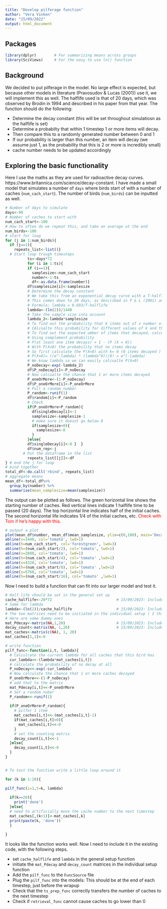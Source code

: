 ```yaml
---
title: "Develop pilferage function"
author: "Vera Vinken"
date: "15/09/2022"
output: html_document
---
```

  
## Packages 

```r
library(dplyr)        # For summarizing means across groups
library(SciViews)     # For the easy to use ln() function 
```

## Background
We decided to put pilferage in the model. No large effect is expected, but because other models in literature (Pravosudov & Lucas (2001)) use it, we will implement this as well. The halflife used is that of 20 days, which was observed by Brodin in 1994 and described in his paper from that year. The function should do the following: 

* Determine the decay constant (this will be set throughout simulatiosn as the halflife is set)
* Determine a probabilty that within 1 timestep 1 or more items will decay. 
* Then compare this to a randomly generated number between 0 and 1 
* If our probability is larger than this number, an item will decay (we assume just 1, as the probability that this is 2 or more is incredibly small)
* cache number needs to be updated accordingly 

## Exploring the basic functionality 
Here I use the maths as they are used for radioactive decay curves. https://www.britannica.com/science/decay-constant. 
I have made a small model that simulates a number of `days` where birds start of with a number of caches (`num_cach_start`). 
The number of birds (`num_birds`) can be inputted as well. 

```r
# Number of days to simulate 
days<-90
# Number of caches to start with 
num_cach_start<-100
# How to often do we repeat this, and take an average at the end 
num_birds<-100 
# start for loop   
for (j in 1:num_birds){
  if (j==1){
    repeats_list<-list()}
  # Start loop trough timesteps 
          ts<-days*72
          for (i in 1:ts){
          if (i==1){
            samplesize<-num_cach_start
            number<-1:ts
            df<-as.data.frame(number)}
          df$samplesize[i]<-samplesize
          # Determine the decay constant
          # We take this from an exponential decay curve with a T-halflife of 1440 timesteps
          # This comes down to 20 days, as described in P & L (2001) and Brodin 1994
          # Formula: lambda = 0.693/T-halflife 
          lambda<-(ln(2))/1440
          # Take the sample size into account 
          lambda_2<-lambda*samplesize
          # To find out the probability that k items out of x number of caches have decayed after 1 timestep
          # CAlcualte this probability for different values of k and then sum them up to find the total probability of any number of items decaying 
          # To find out the expected umber of items that decayed, calculated teh mean (lambda) of a poisson distribution 
          # Using complement probability 
          # P(at least one item decays) = 1 - (P (X = 0))
          # With P(X=0) the probability that no items decay 
          # So first calculate the P(X=0) with k= 0 (0 items decayed )
          # P(X=0)= ((e^-lambda) * (lambda^0))/0! = e^(-lambda)
          # We know lambda so we can easily calcualte P(X=0)
          P_noDecay<-exp(-lambda_2)
          df$P_noDecay[i]<-P_noDecay
          # Now calcualte the chance that 1 or more items decayed 
          P_oneOrMore<-(1-P_noDecay)
          df$P_oneOrMore[i]<-P_oneOrMore
          # Pull a random number
          P_random<-runif(1)
          df$random[i]<-P_random
          # Check 
          if(P_oneOrMore>P_random){
            df$singleDecay[i]<-1
            samplesize<-samplesize-1
            # make sure it doesnt go below 0 
            if(samplesize<0){
              samplesize<-0
            }
          }else{
          df$singleDecay[i]<-0 }  }
          df$num_rep<-j
        # Put the dataframe in the list 
          repeats_list[[j]]<-df
} # end the j for loop
# bind together
total_df<-do.call('rbind', repeats_list)
# aggregate means 
mean_df<-total_df%>%
  group_by(number) %>%
  summarise(mean_samplesize=mean(samplesize))
```

The output can be plotted as follows. The green horizontal line shows the starting number of caches. 
Red vertical lines indicate 1 halflife time to be passed (20 days). The top horizontal line indicates half of the initial caches. 
The second horizontal life indicates 1/4 of the initial caches, etc.  <span style="color:red">Check with Tom if he's happy with this.</span> 

```r
# output a plot 
plot(mean_df$number, mean_df$mean_samplesize, ylim=c(0,100), main='Decay of cache number', xlab='Timestep', ylab='Number of caches')
abline(v=1440, col='tomato', lwd=1)
abline(h=num_cach_start, col='forestgreen', lwd=3)
abline(h=(num_cach_start/2), col='tomato', lwd=1)
abline(v=2880, col='tomato', lwd=1)
abline(h=(num_cach_start/4), col='tomato' ,lwd=1)
abline(v=4320, col='tomato', lwd=1)
abline(h=(num_cach_start/8), col='tomato' ,lwd=1)
abline(v=5760, col='tomato', lwd=1)
abline(h=(num_cach_start/16), col='tomato' ,lwd=1)

```

Now I need to build a function that can fit into our larger model and test it. 

```r
# Half life should be set in the general set up 
cache_halflife<-20*72                             # 15/09/2023: Included in gen setup function 
# Same for lambda 
lambda<-(ln(2))/cache_halflife                    # 15/09/2023: Included in gen setup function 
# The two matrices need to be initiated in the individual setup ( I think, just check where the predation matrices are)
# Here are some dummy ones 
mat_Pdecay<-matrix(NA,1,20)                       # 15/09/2023: Included in indiv-setup function 
decay_count<-matrix(NA, 1,20)                     # 15/09/2023: Included in indiv-setup function 
mat_caches<-matrix(c(NA), 1, 20)
mat_caches[1,1]<-0

# write function 
pilf_func<-function(i,t, lambda){
  # Calculcate the current lambda for all caches that this bird has 
  cur_lambda<<-(lambda*mat_caches[i,t])
  # calculate the probability of no decay at all
  P_noDecay<<-exp(-cur_lambda)
  # Now calculate the chance that 1 or more caches decayed 
  P_oneOrMore<<-(1-P_noDecay)
  # add that to the matrix 
  mat_Pdecay[i,t]<<-P_oneOrMore
  # Set a random nuber
  P_random<<-runif(1)
  
  if(P_oneOrMore>P_random){
    # pilfer 1 item 
    mat_caches[i,t]<<-(mat_caches[i,t]-1)
    if(mat_caches[i,t]<0){
      mat_caches[i,t]<<-0
    }
    # set the counting matrix 
    decay_count[i,t]<<-1
  }else{
    decay_count[i,t]<<-0
  }
}


# To test the function write a little loop around it 

for (k in 1:20){

pilf_func(i=1,t=k, lambda)
  
  if(k==20){
    print('done')
  }else{
  # need to artificially move the cache number to the next timestep
  mat_caches[,(k+1)]<-mat_caches[,k]
  print(paste(k, 'done'))
  }
  
}

```

It looks like the function works well. Now I need to include it in the existing code, with the following steps. 

* set `cache_halflife` and `lambda` in the general setup function 
* initiate the `mat_Pdecay` and `decay_count` matrices in the individual setup function 
* Add the `pilf_func` to the `FuncSource` file
* Plug the `pilf_func` into the models: This should be at the end of each timestep, just before the wrapup 
* Check that the `ts_prep_func` correctly transfers the number of caches to the next timestep 
* Check if `retrieval_func` cannot cause caches to go lower than 0 